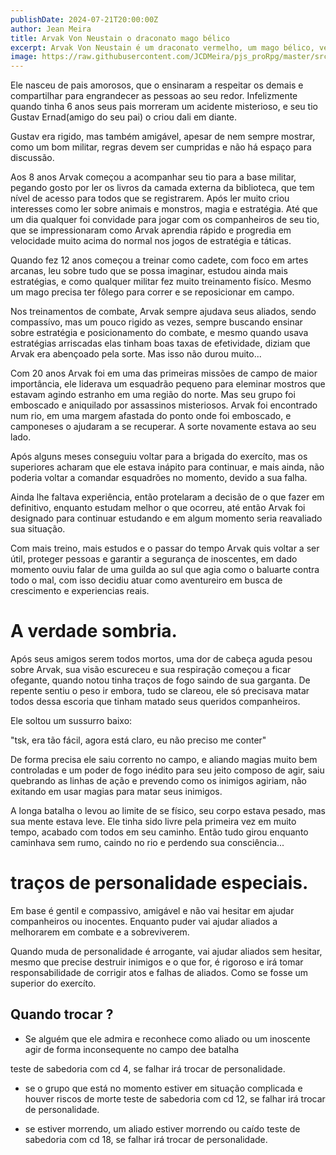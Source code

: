 ```yaml
---
publishDate: 2024-07-21T20:00:00Z
author: Jean Meira
title: Arvak Von Neustain o draconato mago bélico
excerpt: Arvak Von Neustain é um draconato vermelho, um mago bélico, versado na magia da escola da guerra e um estrategista.
image: https://raw.githubusercontent.com/JCDMeira/pjs_proRpg/master/src/assets/images/arvak.jpeg
---
```


Ele nasceu de pais amorosos, que o ensinaram a respeitar os demais e compartilhar para engrandecer as pessoas ao seu redor. Infelizmente quando tinha 6 anos seus pais morreram um acidente misterioso, e seu tio Gustav Ernad(amigo do seu pai) o criou dali em diante.

Gustav era rigido, mas também amigável, apesar de nem sempre mostrar, como um bom militar, regras devem ser cumpridas e não há espaço para discussão.

Aos 8 anos Arvak começou a acompanhar seu tio para a base militar, pegando gosto por ler os livros da camada externa da biblioteca, que tem nível de acesso para todos que se registrarem. Após ler muito criou interesses como ler sobre animais e monstros, magia e estratégia. Até que um dia qualquer foi convidade para jogar com os companheiros de seu tio, que se impressionaram como Arvak aprendia rápido e progredia em velocidade muito acima do normal nos jogos de estratégia e táticas.

Quando fez 12 anos começou a treinar como cadete, com foco em artes arcanas, leu sobre tudo que se possa imaginar, estudou ainda mais estratégias, e como qualquer militar fez muito treinamento fisíco. Mesmo um mago precisa ter fôlego para correr e se reposicionar em campo.

Nos treinamentos de combate, Arvak sempre ajudava seus aliados, sendo compassívo, mas um pouco rigido as vezes, sempre buscando ensinar sobre estratégia e posicionamento do combate, e mesmo quando usava estratégias arriscadas elas tinham boas taxas de efetividade, diziam que Arvak era abençoado pela sorte. Mas isso não durou muito...

Com 20 anos Arvak foi em uma das primeiras missões de campo de maior importância, ele liderava um esquadrão pequeno para eleminar mostros que estavam agindo estranho em uma região do norte. Mas seu grupo foi emboscado e aniquilado por assassinos misteriosos. Arvak foi encontrado num rio, em uma margem afastada do ponto onde foi emboscado, e camponeses o ajudaram a se recuperar. A sorte novamente estava ao seu lado.

Após alguns meses conseguiu voltar para a brigada do exercíto, mas os superiores acharam que ele estava inápito para continuar, e mais ainda, não poderia voltar a comandar esquadrões no momento, devido a sua falha.

Ainda lhe faltava experiência, então protelaram a decisão de o que fazer em definitivo, enquanto estudam melhor o que ocorreu, até então Arvak foi designado para continuar estudando e em algum momento seria reavaliado sua situação.

Com mais treino, mais estudos e o passar do tempo Arvak quis voltar a ser útil, proteger pessoas e garantir a segurança de inoscentes, em dado momento ouviu falar de uma guilda ao sul que agia como o baluarte contra todo o mal, com isso decidiu atuar como aventureiro em busca de crescimento e experiencias reais.

# A verdade sombria.

Após seus amigos serem todos mortos, uma dor de cabeça aguda pesou sobre Arvak, sua visão escureceu e sua respiração começou a ficar ofegante, quando notou tinha traços de fogo saindo de sua garganta. De repente sentiu o peso ir embora, tudo se clareou, ele só precisava matar todos dessa escoria que tinham matado seus queridos companheiros.

Ele soltou um sussurro baixo:

"tsk, era tão fácil, agora está claro, eu não preciso me conter"

De forma precisa ele saiu corrento no campo, e aliando magias muito bem controladas e um poder de fogo inédito para seu jeito composo de agir, saiu quebrando as linhas de ação e prevendo como os inimigos agiriam, não exitando em usar magias para matar seus inimigos.

A longa batalha o levou ao limite de se físico, seu corpo estava pesado, mas sua mente estava leve. Ele tinha sido livre pela primeira vez em muito tempo, acabado com todos em seu caminho. Então tudo girou enquanto caminhava sem rumo, caindo no rio e perdendo sua consciência...

# traços de personalidade especiais.

Em base é gentil e compassivo, amigável e não vai hesitar em ajudar companheiros ou inocentes. Enquanto puder vai ajudar aliados a melhorarem em combate e a sobreviverem.

Quando muda de personalidade é arrogante, vai ajudar aliados sem hesitar, mesmo que precise destruir inimigos e o que for, é rigoroso e irá tomar responsabilidade de corrigir atos e falhas de aliados. Como se fosse um superior do exercíto.

## Quando trocar ?

- Se alguém que ele admira e reconhece como aliado ou um inoscente agir de forma inconsequente no campo dee batalha

teste de sabedoria com cd 4, se falhar irá trocar de personalidade.

- se o grupo que está no momento estiver em situação complicada e houver riscos de morte
  teste de sabedoria com cd 12, se falhar irá trocar de personalidade.

- se estiver morrendo, um aliado estiver morrendo ou caído
  teste de sabedoria com cd 18, se falhar irá trocar de personalidade.

